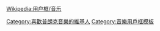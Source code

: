 {{Userbox
  |id=Poulenc
  |id-c=blue
  |id-fc= #FFFFFF
  |info=<span lang="zh-tw">這個用戶喜歡聽'''[[弗朗西·普朗克]]'''的作品。</span>
  |info-c=white
  |info-s=9
  |border-c=black
}}<includeonly>[[Category:喜歡普朗克音樂的維基人]]</includeonly><noinclude>
{{Clear}}

[[Wikipedia:用户框/音乐]]

[[Category:音樂用戶框模板]]

</noinclude>